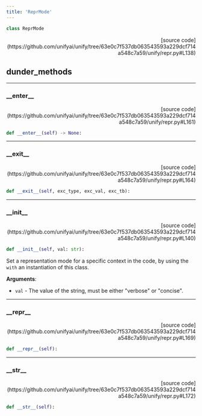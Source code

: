 ```yaml
---
title: 'ReprMode'
---
```


```python
class ReprMode
```

<p align="right">[source code](https://github.com/unifyai/unify/tree/63e0c7f537db063543593a229dcf714a548c7a59/unify/repr.py#L138)</p>



## dunder_methods

---

### \_\_enter\_\_

<p align="right">[source code](https://github.com/unifyai/unify/tree/63e0c7f537db063543593a229dcf714a548c7a59/unify/repr.py#L161)</p>

```python
def __enter__(self) -> None:
```



---

### \_\_exit\_\_

<p align="right">[source code](https://github.com/unifyai/unify/tree/63e0c7f537db063543593a229dcf714a548c7a59/unify/repr.py#L164)</p>

```python
def __exit__(self, exc_type, exc_val, exc_tb):
```



---

### \_\_init\_\_

<p align="right">[source code](https://github.com/unifyai/unify/tree/63e0c7f537db063543593a229dcf714a548c7a59/unify/repr.py#L140)</p>

```python
def __init__(self, val: str):
```

Set a representation mode for a specific context in the code, by using the
`with` an instantiation of this class.

**Arguments**:

- `val` - The value of the string, must be either "verbose" or "concise".

---

### \_\_repr\_\_

<p align="right">[source code](https://github.com/unifyai/unify/tree/63e0c7f537db063543593a229dcf714a548c7a59/unify/repr.py#L169)</p>

```python
def __repr__(self):
```



---

### \_\_str\_\_

<p align="right">[source code](https://github.com/unifyai/unify/tree/63e0c7f537db063543593a229dcf714a548c7a59/unify/repr.py#L172)</p>

```python
def __str__(self):
```

